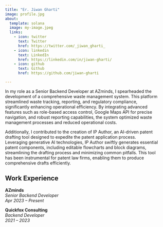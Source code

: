 ```yaml
---
title: "Er. Jiwan Gharti"
image: profile.jpg
about:
  template: solana
  image: my-image.jpeg
  links:
    - icon: twitter
      text: Twitter
      href: https://twitter.com/_jiwan_gharti_
    - icon: linkedin
      text: LinkedIn
      href: https://linkedin.com/in/jiwan-gharti/
    - icon: github
      text: Github
      href: https://github.com/jiwan-gharti

---
```


​In my role as a Senior Backend Developer at AZminds, I spearheaded the development of a comprehensive waste management system. This platform streamlined waste tracking, reporting, and regulatory compliance, significantly enhancing operational efficiency. By integrating advanced features such as role-based access control, Google Maps API for precise navigation, and robust reporting capabilities, the system optimized waste management processes and reduced operational costs.​

Additionally, I contributed to the creation of IP Author, an AI-driven patent drafting tool designed to expedite the patent application process. Leveraging generative AI technologies, IP Author swiftly generates essential patent components, including editable flowcharts and block diagrams, streamlining the drafting process and minimizing common pitfalls. This tool has been instrumental for patent law firms, enabling them to produce comprehensive drafts efficiently.

## Work Experience

**AZminds**  
*Senior Backend Developer*  
*Apr 2023 – Present*

**Quickfox Consulting**  
*Backend Developer*  
*2021 – 2023*
